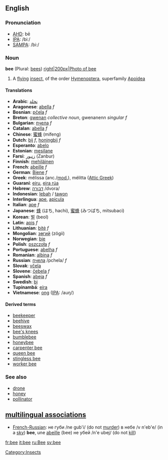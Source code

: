 ==English==
===Pronunciation===
*[[w:AHD|AHD]]: bē
*[[w:IPA|IPA]]: /biː/
*[[w:SAMPA|SAMPA]]: /bi:/

===Noun===
'''bee''' (Plural: [[bees]])
[[image:bee on flower.jpg|right|200px|Photo of bee]]
#A [[fly]]ing [[insect]], of the order [[Hymenoptera]], superfamily [[Apoidea]]

====Translations====
*'''Arabic''': [[نحلة]]
*'''Aragonese''': [[abella]] ''f''
*'''Bosnian''': [[pčela]] ''f''
*'''Breton''': [[gwenan]] ''collective noun'', gwenanenn ''singular f''
*'''Bulgarian''': [[пчела]] ''f''
*'''Catalan''': [[abella]] ''f''
*'''Chinese''': [[蜜蜂]] (mifeng)
*'''Dutch''': [[bij]] ''f'', [[honingbij]] ''f''
*'''Esperanto''': [[abelo]]
*'''Estonian''': [[mesilane]]
*'''Farsi''': [[زنبور]] (Zanbur)
*'''Finnish''': [[mehiläinen]]
*'''French''': [[abeille]] ''f''
*'''German''': [[Biene]] ''f''
*'''Greek''': m&eacute;lissa (anc./[[w:Modern Greek|mod.]]), m&eacute;litta ([[w:Attic Greek|Attic Greek]])
*'''Guaraní''': [[eiru]], [[eira rúa]]
*'''Hebrew''': [[דבורה]] /dvora/
*'''Indonesian''': [[lebah]] / [[tawon]]
*'''Interlingua''': [[ape]], [[apicula]]
*'''Italian''': [[ape]] ''f''
*'''Japanese''': [[蜂]] (はち, hachi), [[蜜蜂]] (みつばち, mitsubaci)
*'''Korean''': [[벌]] (beol)
*'''Latin''': [[:la:apis|apis]] ''f''
*'''Lithuanian''': [[bitė]] ''f''
*'''Mongolian''': [[зөгий]] (z&ouml;gii)
*'''Norwegian''': [[bie]]
*'''Polish''': [[pszczoła]] ''f''
*'''Portuguese''': [[abelha]] ''f''
*'''Romanian''': [[albina]] ''f''
*'''Russian''': [[пчела]] /pchela/ ''f''
*'''Slovak''': [[včela]]
*'''Slovene''': [[čebela]] ''f''
*'''Spanish''': [[abeja]] ''f''
*'''Swedish''': [[bi]]
*'''Tupinambá''': [[eíra]]
*'''Vietnamese''': [[ong]] ([[International Phonetic Alphabet|IPA]]: /auŋ/)

====Derived terms====
*[[beekeeper]]
*[[beehive]]
*[[beeswax]]
*[[bee's knees]]
*[[bumblebee]]
*[[honeybee]]
*[[carpenter bee]]
*[[queen bee]]
*[[stingless bee]]
*[[worker bee]]

===See also===
*[[drone]]
*[[honey]]
*[[pollinator]]
[[Category:Insects]]

==[[multilingual associations]]==
*[[French-Russian]]: не губи /ne gub'i/ (do not [[murder]]) в небе /v n'eb'e/ (in a [[sky]]) '''bee''', une [[abeille]] (bee) не убей /n'e ubej/ (do not [[kill]])

[[fr:bee]]
[[it:bee]]
[[ru:Bee]]
[[sv:bee]]